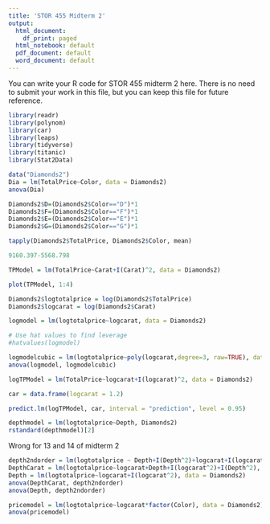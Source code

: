 ```yaml
---
title: 'STOR 455 Midterm 2'
output:
  html_document:
    df_print: paged
  html_notebook: default
  pdf_document: default
  word_document: default
---
```


You can write your R code for STOR 455 midterm 2 here. There is no need to submit your work in this file, but you can keep this file for future reference.

```r
library(readr)
library(polynom)
library(car)
library(leaps)
library(tidyverse)
library(titanic)
library(Stat2Data)
```


```r
data("Diamonds2")
Dia = lm(TotalPrice~Color, data = Diamonds2)
anova(Dia)

Diamonds2$D=(Diamonds2$Color=="D")*1
Diamonds2$F=(Diamonds2$Color=="F")*1
Diamonds2$E=(Diamonds2$Color=="E")*1
Diamonds2$G=(Diamonds2$Color=="G")*1

tapply(Diamonds2$TotalPrice, Diamonds2$Color, mean)

9160.397-5568.798
```


```r
TPModel = lm(TotalPrice~Carat+I(Carat)^2, data = Diamonds2)

plot(TPModel, 1:4)
```

```r
Diamonds2$logtotalprice = log(Diamonds2$TotalPrice)
Diamonds2$logcarat = log(Diamonds2$Carat)

logmodel = lm(logtotalprice~logcarat, data = Diamonds2)

# Use hat values to find leverage
#hatvalues(logmodel)
```


```r
logmodelcubic = lm(logtotalprice~poly(logcarat,degree=3, raw=TRUE), data=Diamonds2)
anova(logmodel, logmodelcubic)
```

```r
logTPModel = lm(TotalPrice~logcarat+I(logcarat)^2, data = Diamonds2)

car = data.frame(logcarat = 1.2)

predict.lm(logTPModel, car, interval = "prediction", level = 0.95)
```


```r
depthmodel = lm(logtotalprice~Depth, Diamonds2)
rstandard(depthmodel)[2]
```

Wrong for 13 and 14 of midterm 2
```r
depth2ndorder = lm(logtotalprice ~ Depth+I(Depth^2)+logcarat+I(logcarat^2) + I(Depth*logcarat), data = Diamonds2)
DepthCarat = lm(logtotalprice~logcarat+Depth+I(logcarat^2)+I(Depth^2), data = Diamonds2)
Depth = lm(logtotalprice~logcarat+I(logcarat^2), data = Diamonds2)
anova(DepthCarat, depth2ndorder)
anova(Depth, depth2ndorder)
```

```r
pricemodel = lm(logtotalprice~logcarat*factor(Color), data = Diamonds2)
anova(pricemodel)
```